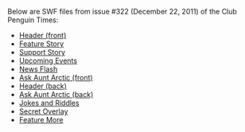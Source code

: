 Below are SWF files from issue #322 (December 22, 2011) of the Club Penguin Times:
*[[Media:News322HeaderFront.swf|Header (front)]]
*[[Media:News322FeatureStory.swf|Feature Story]]
*[[Media:News322SupportStory.swf|Support Story]]
*[[Media:News322UpcomingEvents.swf|Upcoming Events]]
*[[Media:News322NewsFlash.swf|News Flash]]
*[[Media:News322AskAuntArcticFront.swf|Ask Aunt Arctic (front)]]
*[[Media:News322HeaderBack.swf|Header (back)]]
*[[Media:News322AskAuntArcticBack.swf|Ask Aunt Arctic (back)]]
*[[Media:News322JokesAndRiddles.swf|Jokes and Riddles]]
*[[Media:News322SecretOverlay.swf|Secret Overlay]]
*[[Media:News322FeatureMore.swf|Feature More]]
